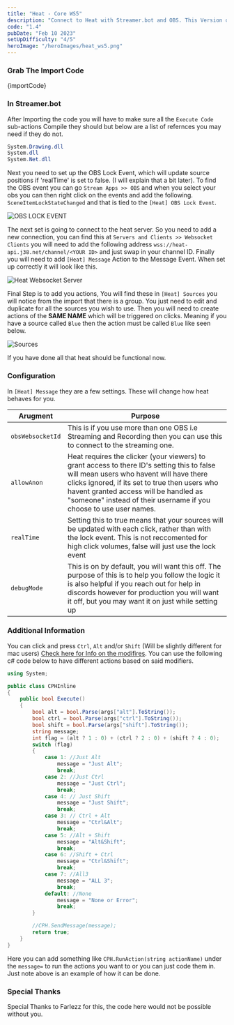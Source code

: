 ```yaml
---
title: "Heat - Core WS5"
description: "Connect to Heat with Streamer.bot and OBS. This Version only works with Websocket 5"
code: "1.4"
pubDate: "Feb 10 2023"
setUpDifficulty: "4/5"
heroImage: "/heroImages/heat_ws5.png"
---
```


### Grab The Import Code

<CopyButton>
{importCode}
</CopyButton>

### In Streamer.bot

After Importing the code you will have to make sure all the `Execute Code` sub-actions Compile they should but below are a list of refernces you may need if they do not.

```csharp
System.Drawing.dll
System.dll
System.Net.dll
```

Next you need to set up the OBS Lock Event, which will update source positions if 'realTime' is set to false. (I will explain that a bit later). To find the OBS event you can go `Stream Apps >> OBS` and when you select your obs you can then right click on the events and add the following. `SceneItemLockStateChanged` and that is tied to the `[Heat] OBS Lock Event`.

![OBS LOCK EVENT](/buildImages/heat_core/LockEvent.png)

The next set is going to connect to the heat server. So you need to add a new connection, you can find this at `Servers and Clients >> Websocket Clients` you will need to add the following address `wss://heat-api.j38.net/channel/<YOUR ID>` and just swap in your channel ID. Finally you will need to add `[Heat] Message` Action to the Message Event. When set up correctly it will look like this.

![Heat Websocket Server](/buildImages/heat_core/heatWsClient.png)

Final Step is to add you actions, You will find these in `[Heat] Sources` you will notice from the import that there is a group. You just need to edit and duplicate for all the sources you wish to use. Then you will need to create actions of the **SAME NAME** which will be triggered on clicks. Meaning if you have a source called `Blue` then the action must be called `Blue` like seen below.

![Sources](/buildImages/heat_core/sources.png)

If you have done all that heat should be functional now.

### Configuration

In `[Heat] Message` they are a few settings. These will change how heat behaves for you. 

|Arugment|Purpose|
|---|---|
|`obsWebsocketId`| This is if you use more than one OBS i.e Streaming and Recording then you can use this to connect to the streaming one.|
|`allowAnon`| Heat requires the clicker (your viewers) to grant access to there ID's setting this to false will mean users who havent will have there clicks ignored, if its set to true then users who havent granted access will be handled as "someone" instead of their username if you choose to use user names.|
|`realTime`| Setting this to true means that your sources will be updated with each click, rather than with the lock event. This is not reccomented for high click volumes, false will just use the lock event|
|`debugMode`|This is on by default, you will want this off. The purpose of this is to help you follow the logic it is also helpful if you reach out for help in discords however for production you will want it off, but you may want it on just while setting up|

### Additional Information

You can click and press `Ctrl`, `Alt` and/or `Shift` (Will be slightly different for mac users)  [Check here for Info on the modifires](https://developer.mozilla.org/en-US/docs/Web/API/KeyboardEvent/getModifierState). You can use the following c# code below to have different actions based on said modifiers.

```csharp
using System;

public class CPHInline
{
    public bool Execute()
    {
        bool alt = bool.Parse(args["alt"].ToString());
        bool ctrl = bool.Parse(args["ctrl"].ToString());
        bool shift = bool.Parse(args["shift"].ToString());
        string message;
        int flag = (alt ? 1 : 0) + (ctrl ? 2 : 0) + (shift ? 4 : 0);
        switch (flag)
        {
            case 1: //Just Alt
                message = "Just Alt";
                break;
            case 2: //Just Ctrl
                message = "Just Ctrl";
                break;
            case 4: // Just Shift
                message = "Just Shift";
                break;
            case 3: // Ctrl + Alt
                message = "Ctrl&Alt";
                break;
            case 5: //Alt + Shift
                message = "Alt&Shift";
                break;
            case 6: //Shift + Ctrl
                message = "Ctrl&Shift";
                break;
            case 7: //All3
                message = "ALL 3";
                break;
            default: //None
                message = "None or Error";
                break;
        }

        //CPH.SendMessage(message);
        return true;
    }
}

```

Here you can add something like `CPH.RunAction(string actionName)` under the `message=` to run the actions you want to or you can just code them in. Just note above is an example of how it can be done.

### Special Thanks

Special Thanks to Farlezz for this, the code here would not be possible without you.
